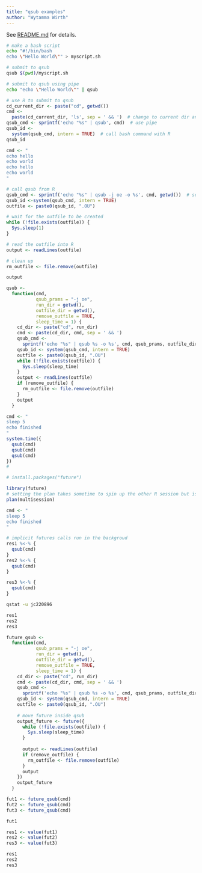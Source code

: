 ```yaml
---
title: "qsub examples"
author: "Wytamma Wirth"
---
```


See [README.md](https://github.com/Wytamma/rstudio-hpc/blob/master/README.md) for details.

```bash
# make a bash script
echo "#!/bin/bash
echo \"Hello World\"" > myscript.sh

# submit to qsub
qsub $(pwd)/myscript.sh
```

```bash
# submit to qsub using pipe
echo "echo \"Hello World\"" | qsub
```

```r
# use R to submit to qsub
cd_current_dir <- paste("cd", getwd())
cmd <-
  paste(cd_current_dir, 'ls', sep = ' && ')  # change to current dir and run `ls`
qsub_cmd <- sprintf('echo "%s" | qsub', cmd)  # use pipe
qsub_id <-
  system(qsub_cmd, intern = TRUE)  # call bash command with R
qsub_id
```

```r
cmd <- "
echo hello
echo world
echo hello
echo world
"

# call qsub from R
qsub_cmd <- sprintf('echo "%s" | qsub -j oe -o %s', cmd, getwd())  # set the output dir to the current dir
qsub_id <-system(qsub_cmd, intern = TRUE)
outfile <- paste0(qsub_id, ".OU")

# wait for the outfile to be created
while (!file.exists(outfile)) {
  Sys.sleep(1)
}

# read the outfile into R
output <- readLines(outfile)

# clean up
rm_outfile <- file.remove(outfile)

output
```

```r
qsub <-
  function(cmd,
           qsub_prams = "-j oe",
           run_dir = getwd(),
           outfile_dir = getwd(),
           remove_outfile = TRUE,
           sleep_time = 1) {
    cd_dir <- paste("cd", run_dir)
    cmd <- paste(cd_dir, cmd, sep = ' && ')
    qsub_cmd <-
      sprintf('echo "%s" | qsub %s -o %s', cmd, qsub_prams, outfile_dir)
    qsub_id <- system(qsub_cmd, intern = TRUE)
    outfile <- paste0(qsub_id, ".OU")
    while (!file.exists(outfile)) {
      Sys.sleep(sleep_time)
    }
    output <- readLines(outfile)
    if (remove_outfile) {
      rm_outfile <- file.remove(outfile)
    }
    output
  }
```

```r
cmd <- "
sleep 5
echo finished
"
system.time({
  qsub(cmd)
  qsub(cmd)
  qsub(cmd)
})
# 
```

```r
# install.packages("future")
```

```r
library(future)
# setting the plan takes sometime to spin up the other R session but is only has to run once
plan(multisession)
```

```r
cmd <- "
sleep 5
echo finished
"

# implicit futures calls run in the backgroud
res1 %<-% {
  qsub(cmd)
}
res2 %<-% {
  qsub(cmd)
}

res3 %<-% {
  qsub(cmd)
}
```

```bash
qstat -u jc220896
```

```r
res1
res2
res3
```

```r
future_qsub <-
  function(cmd,
           qsub_prams = "-j oe",
           run_dir = getwd(),
           outfile_dir = getwd(),
           remove_outfile = TRUE,
           sleep_time = 1) {
    cd_dir <- paste("cd", run_dir)
    cmd <- paste(cd_dir, cmd, sep = ' && ')
    qsub_cmd <-
      sprintf('echo "%s" | qsub %s -o %s', cmd, qsub_prams, outfile_dir)
    qsub_id <- system(qsub_cmd, intern = TRUE)
    outfile <- paste0(qsub_id, ".OU")
    
    # move future inside qsub
    output_future <- future({
      while (!file.exists(outfile)) {
        Sys.sleep(sleep_time)
      }
      
      output <- readLines(outfile)
      if (remove_outfile) {
        rm_outfile <- file.remove(outfile)
      }
      output
    })
    output_future
  }
```

```r
fut1 <- future_qsub(cmd)
fut2 <- future_qsub(cmd)
fut3 <- future_qsub(cmd)

fut1
```

```r
res1 <- value(fut1)
res2 <- value(fut2)
res3 <- value(fut3)

res1
res2
res3
```

